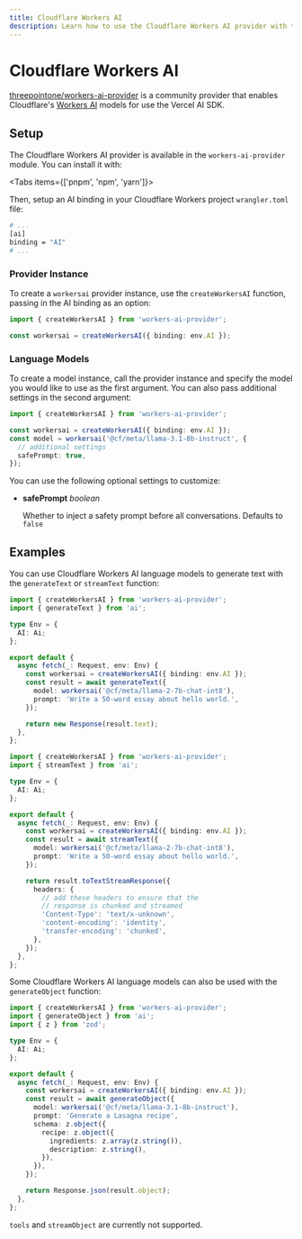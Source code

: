 ```yaml
---
title: Cloudflare Workers AI
description: Learn how to use the Cloudflare Workers AI provider with the Vercel AI SDK.
---
```


# Cloudflare Workers AI

[threepointone/workers-ai-provider](https://github.com/threepointone/workers-ai-provider/) is a community provider that enables Cloudflare's [Workers AI](https://ai.cloudflare.com/) models for use the Vercel AI SDK.

## Setup

The Cloudflare Workers AI provider is available in the `workers-ai-provider` module. You can install it with:

<Tabs items={['pnpm', 'npm', 'yarn']}>
  <Tab>
    <Snippet text="pnpm add workers-ai-provider" />
  </Tab>
  <Tab>
    <Snippet text="npm install workers-ai-provider" />
  </Tab>
  <Tab>
    <Snippet text="yarn add workers-ai-provider" />
  </Tab>
</Tabs>

Then, setup an AI binding in your Cloudflare Workers project `wrangler.toml` file:

```bash filename="wrangler.toml"
# ...
[ai]
binding = "AI"
# ...
```

### Provider Instance

To create a `workersai` provider instance, use the `createWorkersAI` function, passing in the AI binding as an option:

```typescript
import { createWorkersAI } from 'workers-ai-provider';

const workersai = createWorkersAI({ binding: env.AI });
```

### Language Models

To create a model instance, call the provider instance and specify the model you would like to use as the first argument. You can also pass additional settings in the second argument:

```typescript highlight="4-7"
import { createWorkersAI } from 'workers-ai-provider';

const workersai = createWorkersAI({ binding: env.AI });
const model = workersai('@cf/meta/llama-3.1-8b-instruct', {
  // additional settings
  safePrompt: true,
});
```

You can use the following optional settings to customize:

- **safePrompt** _boolean_

  Whether to inject a safety prompt before all conversations. Defaults to `false`

## Examples

You can use Cloudflare Workers AI language models to generate text with the `generateText` or `streamText` function:

```typescript
import { createWorkersAI } from 'workers-ai-provider';
import { generateText } from 'ai';

type Env = {
  AI: Ai;
};

export default {
  async fetch(_: Request, env: Env) {
    const workersai = createWorkersAI({ binding: env.AI });
    const result = await generateText({
      model: workersai('@cf/meta/llama-2-7b-chat-int8'),
      prompt: 'Write a 50-word essay about hello world.',
    });

    return new Response(result.text);
  },
};
```

```typescript
import { createWorkersAI } from 'workers-ai-provider';
import { streamText } from 'ai';

type Env = {
  AI: Ai;
};

export default {
  async fetch(_: Request, env: Env) {
    const workersai = createWorkersAI({ binding: env.AI });
    const result = await streamText({
      model: workersai('@cf/meta/llama-2-7b-chat-int8'),
      prompt: 'Write a 50-word essay about hello world.',
    });

    return result.toTextStreamResponse({
      headers: {
        // add these headers to ensure that the
        // response is chunked and streamed
        'Content-Type': 'text/x-unknown',
        'content-encoding': 'identity',
        'transfer-encoding': 'chunked',
      },
    });
  },
};
```

Some Cloudflare Workers AI language models can also be used with the `generateObject` function:

```typescript
import { createWorkersAI } from 'workers-ai-provider';
import { generateObject } from 'ai';
import { z } from 'zod';

type Env = {
  AI: Ai;
};

export default {
  async fetch(_: Request, env: Env) {
    const workersai = createWorkersAI({ binding: env.AI });
    const result = await generateObject({
      model: workersai('@cf/meta/llama-3.1-8b-instruct'),
      prompt: 'Generate a Lasagna recipe',
      schema: z.object({
        recipe: z.object({
          ingredients: z.array(z.string()),
          description: z.string(),
        }),
      }),
    });

    return Response.json(result.object);
  },
};
```

<Note>`tools` and `streamObject` are currently not supported.</Note>
